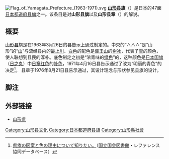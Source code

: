 {{National flag infobox
|Name = 山形县旗
|Article =
|Image =Flag of Yamagata Prefecture.svg
|Use = 110000
|Symbol =
|Proportion = 2:3
|Adoption = 1963年3月26日（[[1971|1971]]年4月16日颜色变更）
|Design = |Diminutive =
}}
[[File:Flag_of_Yamagata_Prefecture_(1963-1971).svg|thumb]]
'''[[山形县|山形县]]旗'''（{{jpn|j=山形県旗|hg=やまがたけんき|rm=Yamagata ken kii|f=}}）是日本的47面[[都道府县旗|日本都道府县旗]]之一。该条目是对'''山形县旗'''以及'''山形县章'''（{{jpn|j=山形県章|hg=やまがたけんしょう|rm=|f=}}）的解说。

== 概要 ==
[[山形县|山形县]]旗是在1963年3月26日的县告示上通过制定的。中央的“∧∧∧”是“山形”的“[[山|山]]”与流经县内的[[最上川|最上川]]、[[白色|白色]]的配色是[[藏王山|藏王山]]的[[雾凇|树冰]]，代表了[[雪|雪]]的颜色，使人联想到县民的淳朴。底色制定之初是“浓青味的[[绿色|绿色]]”的，这种颜色是[[日本国旗|日本国旗]]（[[日之丸|日之丸]]）中[[日章|日章]][[红色|红色]]的[[补色|补色]]，1971年4月16日县告示通过了改为“明丽的青色”的决定<ref>[http://crd.ndl.go.jp/GENERAL/servlet/detail.reference?id=1000029654 県旗の図案と色の理由について知りたい。]（[[国立国会図書館|国立国会図書館]]・レファレンス協同データベース）</ref>。
县章于1976年8月21日县告示通过，其设计理念与形状参见县旗的设计。

== 脚注 ==
{{Reflist}}

== 外部链接 ==
* [http://www.pref.yamagata.jp/ 山形県] {{Wayback|url=http://www.pref.yamagata.jp/ |date=20160303185705 }}

{{日本都道府县旗}}

[[Category:山形县文化|Category:山形县文化]]
[[Category:日本都道府县旗|Category:日本都道府县旗]]
[[Category:山形縣社會|Category:山形縣社會]]